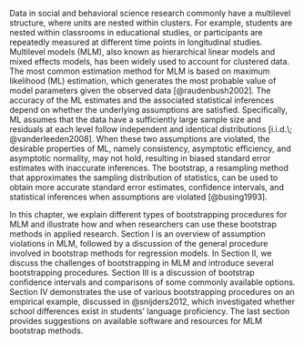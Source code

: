 Data in social and behavioral science research commonly have a multilevel structure, where units are nested within clusters. For example, students are nested within classrooms in educational studies, or participants are repeatedly measured at different time points in longitudinal studies. Multilevel models (MLM), also known as hierarchical linear models and mixed effects models, has been widely used to account for clustered data. The most common estimation method for MLM is based on maximum likelihood (ML) estimation, which generates the most probable value of model parameters given the observed data [@raudenbush2002]. 
<!-- ML: Not clear whether you meant ML to be an estimation method, or a class of estimation methods that include REML as well -->
<!-- ML: Does the literature use FIML? It seems more common in the missing data literature -->
<!-- Some common versions of ML are restricted maximum likelihood (REML) and full information maximum likelihood (FIML). -->
The accuracy of the ML estimates and the associated statistical inferences depend on whether the underlying assumptions are satisfied. Specifically, ML assumes that the data have a sufficiently large sample size and residuals at each level follow independent and identical distributions [i.i.d.\; @vanderleeden2008]. When these two assumptions are violated, the desirable properties of ML, namely consistency, asymptotic efficiency, and asymptotic normality, may not hold, resulting in biased standard error estimates with inaccurate inferences. The bootstrap, a resampling method that approximates the sampling distribution of statistics, can be used to obtain more accurate standard error estimates, confidence intervals, and statistical inferences when assumptions are violated [@busing1993]. <!-- ML: how about inferences and confidence intervals? -->

In this chapter, we explain different types of bootstrapping procedures for MLM and illustrate how and when researchers can use these bootstrap methods in applied research. Section I is an overview of assumption violations in MLM, followed by a discussion of the general procedure involved in bootstrap methods for regression models. In Section II, we discuss the challenges of bootstrapping in MLM and introduce several bootstrapping procedures. Section III is a discussion of bootstrap confidence intervals and comparisons of some commonly available options. Section IV demonstrates the use of various bootstrapping procedures on an empirical example, discussed in @snijders2012, which investigated whether school differences exist in students’ language proficiency. The last section provides suggestions on available software and resources for MLM bootstrap methods. 
